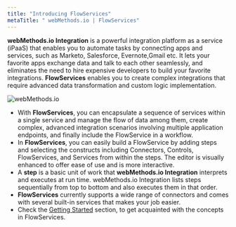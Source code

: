```yaml
---
title: "Introducing FlowServices"
metaTitle: " webMethods.io | FlowServices"
---
```


**webMethods.io Integration** is a powerful integration platform as a service (iPaaS) that enables you to automate tasks by connecting apps and services, such as Marketo, Salesforce, Evernote,Gmail etc. It lets your favorite apps exchange data and talk to each other seamlessly, and eliminates the need to hire expensive developers to build your favorite integrations.
**FlowServices** enables you to  create complex integrations that require advanced data transformation and custom logic implementation.

![webMethods.io](./assets/wmio_illustration.jpg)

- With **FlowServices**, you can encapsulate a sequence of services within a single service and manage the flow of data among them, create complex, advanced integration scenarios involving multiple application endpoints, and finally include the FlowService in a workflow.
- In **FlowServices**, you can easily build a FlowService by adding steps and selecting the constructs including Connectors, Controls, FlowServices, and Services from within the steps. The editor is visually enhanced to offer ease of use and is more interactive.
- A **step** is a basic unit of work that **webMethods.io Integration** interprets and executes at run time. webMethods.io Integration lists steps sequentially from top to bottom and also executes them in that order.
- **FlowServices** currently  supports a wide range of connectors and comes with several built-in services that makes your job easier.
- Check the [Getting Started](/getting-started) section, to get acquainted with the concepts in FlowServices.

<YoutubeEmbed link="https://www.youtube.com/embed/VnrdiYfplVM" />
